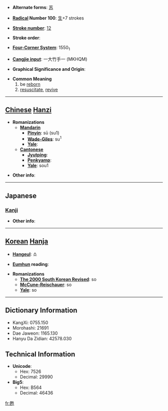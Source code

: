 * '''Alternate forms''': [[苏]]

* '''[[Wiktionary:Chinese radical index| Radical]] Number 100''': [[Wiktionary:Chinese radical index 生|生]]+7 strokes

* '''[[Wiktionary:Chinese total strokes index|Stroke number]]''': [[Wiktionary:Chinese total strokes index 12|12]]

* '''Stroke order''': 

* '''[[Wiktionary:Chinese four corner index|Four-Corner System]]''': 1550<sub>1</sub>

* '''[[Wiktionary:Chinese Cangjie index|Cangjie input]]''': 一大竹手一 (MKHQM)

* '''Graphical Significance and Origin''': 

* '''Common Meaning'''
*# be [[reborn]]
*# [[resuscitate]], [[revive]]


----

== [[Chinese]] [[Hanzi]] ==

* '''Romanizations'''
** '''[[Mandarin]]'''
*** '''[[Pinyin]]''': sū (su1)
*** '''[[Wade-Giles]]''': su<sup>1</sup>
*** '''[[Yale]]''': 
** '''[[Cantonese]]'''
*** '''[[Jyutping]]''':
*** '''[[Penkyamp]]''': 
*** '''[[Yale]]''': sou1

* '''Other info''': 

----

==Japanese==
===[[Kanji]]===
{{kanji|on readings=[[そ]] (so)
|kun readings=[[よみがえる]] (yomigaeru)
}}

* '''Other info''':  

----

== [[Korean]] [[Hanja]] ==

* '''[[Hangeul]]''': 소

* '''[[Eumhun]] reading''': 

* '''Romanizations'''
** '''[[The 2000 South Korean Revised Romanization|The 2000 South Korean Revised]]''': so
** '''[[McCune-Reischauer]]''': so
** '''[[Yale]]''': so

----

== Dictionary Information ==

* KangXi: 0755.150
* Morohashi: 21691
* Dae Jaweon: 1165.130
* Hanyu Da Zidian: 42578.030

== Technical Information ==

* '''Unicode''':
** Hex: 7526
** Decimal: 29990
* '''Big5''':
** Hex: B564
** Decimal: 46436

[[fr:甦]]